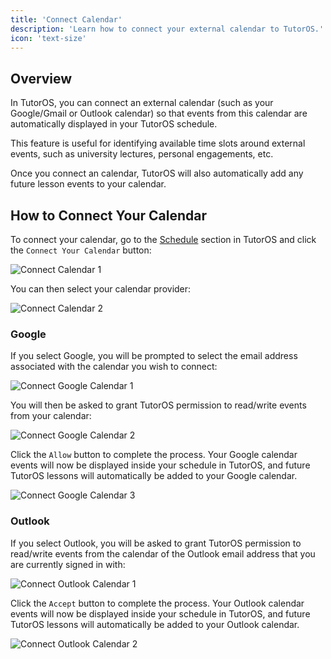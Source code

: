 ```yaml
---
title: 'Connect Calendar'
description: 'Learn how to connect your external calendar to TutorOS.'
icon: 'text-size'
---
```


## Overview

In TutorOS, you can connect an external calendar (such as your Google/Gmail or Outlook calendar) so that events from this calendar are automatically displayed in your TutorOS schedule.

This feature is useful for identifying available time slots around external events, such as university lectures, personal engagements, etc.

Once you connect an calendar, TutorOS will also automatically add any future lesson events to your calendar.

## How to Connect Your Calendar

To connect your calendar, go to the [Schedule](https://platform.tutoros.app/schedule) section in TutorOS and click the `Connect Your Calendar` button:

![Connect Calendar 1](/images/connect-calendar-1.png)

You can then select your calendar provider:

![Connect Calendar 2](/images/connect-calendar-2.png)

### Google

If you select Google, you will be prompted to select the email address associated with the calendar you wish to connect:

![Connect Google Calendar 1](/images/connect-google-calendar-1.png)

You will then be asked to grant TutorOS permission to read/write events from your calendar:

![Connect Google Calendar 2](/images/connect-google-calendar-2.png)

Click the `Allow` button to complete the process. Your Google calendar events will now be displayed inside your schedule in TutorOS, and future TutorOS lessons
will automatically be added to your Google calendar.

![Connect Google Calendar 3](/images/connect-google-calendar-3.png)

### Outlook

If you select Outlook, you will be asked to grant TutorOS permission to read/write events from the calendar of the Outlook email address that you are currently signed in with:

![Connect Outlook Calendar 1](/images/connect-outlook-calendar-1.png)

Click the `Accept` button to complete the process. Your Outlook calendar events will now be displayed inside your schedule in TutorOS, and future TutorOS lessons
will automatically be added to your Outlook calendar.

![Connect Outlook Calendar 2](/images/connect-outlook-calendar-2.png)


